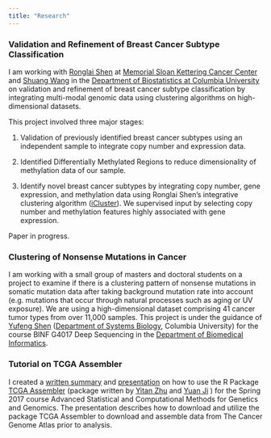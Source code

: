 ```yaml
---
title: "Research"
---
```


### Validation and Refinement of Breast Cancer Subtype Classification

I am working with [Ronglai Shen](https://www.mskcc.org/profile/ronglai-shen) at [Memorial Sloan Kettering Cancer Center](https://www.mskcc.org/) and [Shuang Wang](https://www.mailman.columbia.edu/people/our-faculty/sw2206) in the [Department of Biostatistics at Columbia University](https://www.mailman.columbia.edu/become-student/departments/biostatistics) on validation and refinement of breast cancer subtype classification by integrating multi-modal genomic data using clustering algorithms on high-dimensional datasets.

This project involved three major stages:

1. Validation of previously identified breast cancer subtypes using an independent sample to integrate copy number and expression data. 

2. Identified Differentially Methylated Regions to reduce dimensionality of methylation data of our sample. 

3. Identify novel breast cancer subtypes by integrating copy number, gene expression, and methylation data using Ronglai Shen's integrative clustering algorithm ([iCluster](https://www.bioconductor.org/packages/release/bioc/html/iClusterPlus.html)). We supervised input by selecting copy number and methylation features highly associated with gene expression.

Paper in progress. 

### Clustering of Nonsense Mutations in Cancer
I am working with a small group of masters and doctoral students on a project to examine if there is a clustering pattern of nonsense mutations in somatic mutation data after taking background mutation rate into account (e.g. mutations that occur through natural processes such as aging or UV exposure). We are using a high-dimensional dataset comprising 41 cancer tumor types from over 11,000 samples. This project is under the guidance of [Yufeng Shen](https://www.dbmi.columbia.edu/people/yufeng-shen/) ([Department of Systems Biology](https://systemsbiology.columbia.edu/), Columbia University) for the course BINF G4017 Deep Sequencing in the [Department of Biomedical Informatics](https://www.dbmi.columbia.edu/). 

### Tutorial on TCGA Assembler

I created a <a href="Downloads/TCGA-methods-draft summary.pdf">written summary</a> and <a href="Downloads/MHannum TCGA Methods1.pdf">presentation</a> on how to use the R Package [TCGA Assembler](http://www.compgenome.org/TCGA-Assembler/) (package written by [Yitan Zhu](https://www.northshore.org/research-institute/investigators/yitan-zhu-phd/) and [Yuan Ji](http://health.bsd.uchicago.edu/yji/) ) for the Spring 2017 course Advanced Statistical and Computational Methods for Genetics and Genomics. The presentation describes how to download and utilize the package TCGA Assembler to download and assemble data from The Cancer Genome Atlas prior to analysis. 